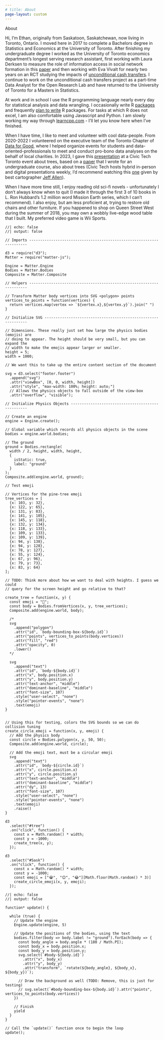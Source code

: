 ```yaml
---
# title: About
page-layout: custom
---
```


<div class = "big-title">About</div>

Hi, I'm Ethan, originally from Saskatoon, <span class = "button-text" id = "Sask">Saskatchewan</span>, now living in Toronto, Ontario. I moved here in 2017 to complete a Bachelors degree in Statistics and Economics at the University of Toronto. After finishing my undergraduate degree I worked as the University of Toronto economics department's longest serving research assistant, first working with Laura Derksen to measure the role of information access in social network formation in this [paper](https://drlauraderksen.github.io/mywebsite/DerksenSouza20240724.pdf) and then working with Eva Vivalt for nearly two years on an RCT studying the impacts of [unconditional cash transfers](https://evavivalt.com/wp-content/uploads/Vivalt-et-al.-ORUS-employment.pdf). I continue to work on the unconditional cash transfers project as a part-time Data Analyst for the Open Research Lab and have returned to the University of Toronto for a Masters in Statistics.

At work and in school I use the R programming language nearly every day for statistical analysis and <span class = "button-text">data</span> wrangling. I occasionally write R [packages](https://github.com/EthanSansom/vlightr) and frequently [plan to write](https://github.com/EthanSansom/typewriter) R packages. For tasks at which R does not excel, I am also comfortable using Javascript and Python. I am slowly working my way through [learncpp.com](https://www.learncpp.com/) - I'll let you know here when I've finished.

When I have time, I like to meet and volunteer with cool data-people. From 2020-2022 I volunteered on the executive team of the Toronto Chapter of [Data for Good](https://dataforgood.ca/about-us/), where I helped organize events for students and data-oriented-professionals to meet and conduct pro-bono <span class = "button-text">data</span> analyses on the behalf of local charities. In 2023, I gave this [presentation](https://www.youtube.com/watch?v=5uoTKp7M3r8) at a Civic Tech Toronto event about <span class = "button-text" id = "tree">trees</span>, based on a [paper](https://github.com/EthanSansom/torontotreeinequities) that I wrote for an undergraduate course, also about trees (Civic Tech hosts hybrid in-person and digital presentations weekly, I'd recommend watching this [one](https://www.youtube.com/watch?v=1_kSEhsn1ik) given by best cartographer [Jeff Allen](https://jamaps.github.io/maps.html)).

When I have more time still, I enjoy reading old <span class = "button-text">sci-fi</span> novels - unfortunately I don't always know when to quit (I made it through the first 3 of 10 books in L. Ron Hubbard’s 1.2 million word Mission Earth series, which I can’t recommend). I also enjoy, but am less proficient at, trying to restore old <span class = "button-text">chairs</span> and other furniture. If you happened to shop on Queen Street West during the summer of 2018, you may own a wobbly live-edge wood table that I built. My preferred video game is Wii <span class = "button-text">Sports</span>.

:::: {#matter-container}
::::

```ojs
//| echo: false
//| output: false

// Imports ---------------------------------------------------------------------

d3 = require("d3");
Matter = require("matter-js");

Engine = Matter.Engine
Bodies = Matter.Bodies
Composite = Matter.Composite

// Helpers ---------------------------------------------------------------------

// Transform Matter body vertices into SVG <polygon> points
vertices_to_points = function(vertices) {
  return vertices.map(vertex => `${vertex.x},${vertex.y}`).join(" ")
}

// Initialize SVG --------------------------------------------------------------

// Dimensions. These really just set how large the physics bodies (emojis) are
// doing to appear. The height should be very small, but you can expand the
// width to make the emojis appear larger or smaller.
height = 5;
width = 1000;

// We want this to take up the entire content section of the document

svg = d3.select("footer.footer")
  .append("svg")
  .attr("viewBox", [0, 0, width, height])
  .attr("style", "max-width: 100%; height: auto;")
  // Allows the physics objects to fall outside of the view-box
  .attr("overflow", "visible");

// Initialize Physics Objects --------------------------------------------------

// Create an engine
engine = Engine.create();

// Global variable which records all physics objects in the scene
bodies = engine.world.bodies;

// The ground
ground = Bodies.rectangle(
  width / 2, height, width, height,
  { 
    isStatic: true, 
    label: "ground"
  }
);
Composite.add(engine.world, ground);

// Test emoji

// Vertices for the pine-tree emoji
tree_vertices = [
  {x: 103, y: 32},
  {x: 122, y: 65},
  {x: 131, y: 83},
  {x: 141, y: 105},
  {x: 145, y: 118},
  {x: 132, y: 134},
  {x: 118, y: 133},
  {x: 109, y: 133},
  {x: 109, y: 139},
  {x: 94, y: 138},
  {x: 94, y: 128},
  {x: 78, y: 127},
  {x: 55, y: 124},
  {x: 67, y: 96},
  {x: 79, y: 73},
  {x: 83, y: 64}
];

// TODO: Think more about how we want to deal with heights. I guess we could
// query for the screen height and go relative to that?

create_tree = function(x, y) {
  const emoji = "🌲";
  const body = Bodies.fromVertices(x, y, tree_vertices);
  Composite.add(engine.world, body);
  
  /*
  svg
    .append("polygon")
    .attr("id", `body-bounding-box-${body.id}`)
    .attr("points", vertices_to_points(body.vertices))
    .attr("fill", "red")
    .attr("opacity", 0)
    .lower()
  */
  
  svg
    .append("text")
    .attr("id", `body-${body.id}`)
    .attr("x", body.position.x)
    .attr("y", body.position.y)
    .attr("text-anchor", "middle")
    .attr("dominant-baseline", "middle")
    .attr("font-size", 107)
    .style("user-select", "none")
    .style("pointer-events", "none")
    .text(emoji)
}


// Using this for testing, colors the SVG bounds so we can do collision tuning
create_circle_emoji = function(x, y, emoji) {
  // Add the physics body
  const circle = Bodies.polygon(x, y, 50, 50);
  Composite.add(engine.world, circle);
  
  // Add the emoji text, must be a circular emoji
  svg
    .append("text")
    .attr("id", `body-${circle.id}`)
    .attr("x", circle.position.x)
    .attr("y", circle.position.y)
    .attr("text-anchor", "middle")
    .attr("dominant-baseline", "middle")
    .attr("dy", 13)
    .attr("font-size", 107)
    .style("user-select", "none")
    .style("pointer-events", "none")
    .text(emoji)
    .raise()
}

d3
  .select("#tree")
  .on("click", function() {
    const x = Math.random() * width;
    const y = -1000;
    create_tree(x, y);
  });
  
d3
  .select("#Sask")
  .on("click", function() {
    const x = Math.random() * width;
    const y = -1000;
    const emoji = ["😭", "😊", "😂"][Math.floor(Math.random() * 3)]
    create_circle_emoji(x, y, emoji);
  });
```


```ojs
//| echo: false
//| output: false

function* update() {
  
  while (true) {
    // Update the engine
    Engine.update(engine, 5)
    
    // Update the positions of the bodies, using the text
    bodies.filter(body => body.label != "ground").forEach(body => {
      const body_angle = body.angle * (180 / Math.PI);
      const body_x = body.position.x;
      const body_y = body.position.y;
      svg.select(`#body-${body.id}`)
        .attr("x", body_x)
        .attr("y", body_y)
        .attr("transform", `rotate(${body_angle}, ${body_x}, ${body_y})`);
        
      // Draw the background as well (TODO: Remove, this is just for testing)
      // svg.select(`#body-bounding-box-${body.id}`).attr("points", vertices_to_points(body.vertices))
    })
    
    // Finish
    yield
  }
}

// Call the `update()` function once to begin the loop
update();
```

